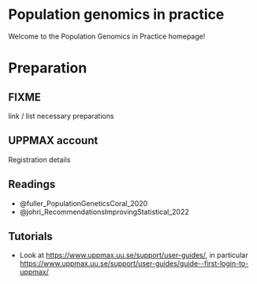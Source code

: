 # Population genomics in practice

Welcome to the Population Genomics in Practice homepage!


# Preparation

::: {.callout-warning}

## FIXME

link / list necessary preparations

:::

## UPPMAX account

Registration details

## Readings

- @fuller_PopulationGeneticsCoral_2020
- @johri_RecommendationsImprovingStatistical_2022

## Tutorials

- Look at <https://www.uppmax.uu.se/support/user-guides/>, in particular
  <https://www.uppmax.uu.se/support/user-guides/guide--first-login-to-uppmax/>
